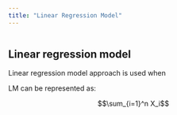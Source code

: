 ```yaml
---
title: "Linear Regression Model"
---
```


```
```

## Linear regression model

Linear regression model approach is used when 

LM can be represented as:

$$\sum_{i=1}^n X_i$$

```
```

